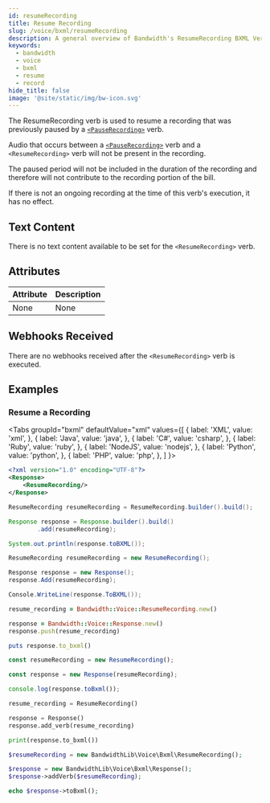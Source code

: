 ---
id: resumeRecording
title: Resume Recording
slug: /voice/bxml/resumeRecording
description: A general overview of Bandwidth's ResumeRecording BXML Verb
keywords:
  - bandwidth
  - voice
  - bxml
  - resume
  - record
hide_title: false
image: '@site/static/img/bw-icon.svg'
---


The ResumeRecording verb is used to resume a recording that was previously paused by a [`<PauseRecording>`](/docs/voice/bxml/pauseRecording) verb.

Audio that occurs between a [`<PauseRecording>`](/docs/voice/bxml/pauseRecording) verb and a `<ResumeRecording>` verb will not be present in the recording.

The paused period will not be included in the duration of the recording and therefore will not contribute to the recording portion of the bill.

If there is not an ongoing recording at the time of this verb's execution, it has no effect.

## Text Content

There is no text content available to be set for the `<ResumeRecording>` verb.

## Attributes

| Attribute | Description |
|:----------|:------------|
| None      | None        |

## Webhooks Received

There are no webhooks received after the `<ResumeRecording>` verb is executed.

## Examples

### Resume a Recording

<Tabs
  groupId="bxml"
  defaultValue="xml"
  values={[
    { label: 'XML', value: 'xml', },
    { label: 'Java', value: 'java', },
    { label: 'C#', value: 'csharp', },
    { label: 'Ruby', value: 'ruby', },
    { label: 'NodeJS', value: 'nodejs', },
    { label: 'Python', value: 'python', },
    { label: 'PHP', value: 'php', },
  ]
}>
<TabItem value="xml">

```xml
<?xml version="1.0" encoding="UTF-8"?>
<Response>
    <ResumeRecording/>
</Response>
```

</TabItem>
<TabItem value="java">

```java
ResumeRecording resumeRecording = ResumeRecording.builder().build();

Response response = Response.builder().build()
        .add(resumeRecording);

System.out.println(response.toBXML());
```

</TabItem>
<TabItem value="csharp">

```csharp
ResumeRecording resumeRecording = new ResumeRecording();

Response response = new Response();
response.Add(resumeRecording);

Console.WriteLine(response.ToBXML());
```

</TabItem>
<TabItem value="ruby">

```ruby
resume_recording = Bandwidth::Voice::ResumeRecording.new()

response = Bandwidth::Voice::Response.new()
response.push(resume_recording)

puts response.to_bxml()
```

</TabItem>
<TabItem value="nodejs">

```js
const resumeRecording = new ResumeRecording();

const response = new Response(resumeRecording);

console.log(response.toBxml());
```

</TabItem>
<TabItem value="python">

```python
resume_recording = ResumeRecording()

response = Response()
response.add_verb(resume_recording)

print(response.to_bxml())
```

</TabItem>
<TabItem value="php">

```php
$resumeRecording = new BandwidthLib\Voice\Bxml\ResumeRecording();

$response = new BandwidthLib\Voice\Bxml\Response();
$response->addVerb($resumeRecording);

echo $response->toBxml();
```

</TabItem>
</Tabs>
